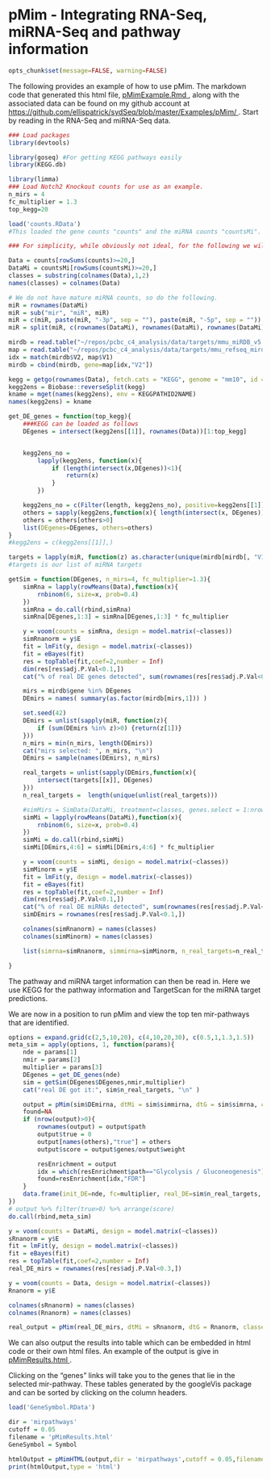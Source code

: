 pMim - Integrating RNA-Seq, miRNA-Seq and pathway information
========================================================

```r
opts_chunk$set(message=FALSE, warning=FALSE)
```


The following provides an example of how to use pMim. The markdown code that generated this html file, <a href="https://github.com/ellispatrick/sydSeq/blob/master/Examples/pMim/pMimExample.Rmd" target="_blank"> pMimExample.Rmd </a>,  along with the associated data can be found on my github account at <a href="https://github.com/ellispatrick/sydSeq/blob/master/Examples/pMim/" target="_blank"> https://github.com/ellispatrick/sydSeq/blob/master/Examples/pMim/ </a>. Start by reading in the RNA-Seq and miRNA-Seq data.


```r
### Load packages
library(devtools)

library(goseq) #For getting KEGG pathways easily
library(KEGG.db)

library(limma)
### Load Notch2 Knockout counts for use as an example.
n_mirs = 4
fc_multiplier = 1.3
top_kegg=20

load('counts.RData')
#This loaded the gene counts "counts" and the miRNA counts "countsMi".

### For simplicity, while obviously not ideal, for the following we will work with TMM normalized data. We will also restrict to genes with average count over 20.

Data = counts[rowSums(counts)>=20,]
DataMi = countsMi[rowSums(countsMi)>=20,]
classes = substring(colnames(Data),1,2)
names(classes) = colnames(Data)

# We do not have mature miRNA counts, so do the following.
miR = rownames(DataMi)
miR = sub("mir", "miR", miR)
miR = c(miR, paste(miR, "-3p", sep = ""), paste(miR, "-5p", sep = ""))
miR = split(miR, c(rownames(DataMi), rownames(DataMi), rownames(DataMi)))

mirdb = read.table("~/repos/pcbc_c4_analysis/data/targets/mmu_miRDB_v5.0_prediction_result.txt")
map = read.table("~/repos/pcbc_c4_analysis/data/targets/mmu_refseq_mirdb_ensembl")
idx = match(mirdb$V2, map$V1)
mirdb = cbind(mirdb, gene=map[idx,"V2"])

kegg = getgo(rownames(Data), fetch.cats = "KEGG", genome = "mm10", id = "ensGene")
kegg2ens = Biobase::reverseSplit(kegg)
kname = mget(names(kegg2ens), env = KEGGPATHID2NAME)
names(kegg2ens) = kname

get_DE_genes = function(top_kegg){
    ###KEGG can be loaded as follows
    DEgenes = intersect(kegg2ens[[1]], rownames(Data))[1:top_kegg]


    kegg2ens_no =
        lapply(kegg2ens, function(x){
            if (length(intersect(x,DEgenes))<1){
                return(x)
            }
        })

    kegg2ens_no = c(Filter(length, kegg2ens_no), positive=kegg2ens[[1]])
    others = sapply(kegg2ens,function(x){ length(intersect(x, DEgenes))})
    others = others[others>0]
    list(DEgenes=DEgenes, others=others)
}
#kegg2ens = c(kegg2ens[[1]],)
```

```r

targets = lapply(miR, function(z) as.character(unique(mirdb[mirdb[, "V1"] %in% z, "gene"])))
#targets is our list of miRNA targets

```

```r
getSim = function(DEgenes, n_mirs=4, fc_multiplier=1.3){
    simRna = lapply(rowMeans(Data),function(x){
        rnbinom(6, size=x, prob=0.4)
    })
    simRna = do.call(rbind,simRna)
    simRna[DEgenes,1:3] = simRna[DEgenes,1:3] * fc_multiplier

    y = voom(counts = simRna, design = model.matrix(~classes))
    simRnanorm = y$E
    fit = lmFit(y, design = model.matrix(~classes))
    fit = eBayes(fit)
    res = topTable(fit,coef=2,number = Inf)
    dim(res[res$adj.P.Val<0.1,])
    cat("% of real DE genes detected", sum(rownames(res[res$adj.P.Val<0.1,]) %in% DEgenes)/length(DEgenes), "\n")

    mirs = mirdb$gene %in% DEgenes
    DEmirs = names( summary(as.factor(mirdb[mirs,1])) )

    set.seed(42)
    DEmirs = unlist(sapply(miR, function(z){
        if (sum(DEmirs %in% z)>0) {return(z[1])}
    }))
    n_mirs = min(n_mirs, length(DEmirs))
    cat("mirs selected: ", n_mirs, "\n")
    DEmirs = sample(names(DEmirs), n_mirs)

    real_targets = unlist(sapply(DEmirs,function(x){
        intersect(targets[[x]], DEgenes)
    }))
    n_real_targets =  length(unique(unlist(real_targets)))

    #simMirs = SimData(DataMi, treatment=classes, genes.select = 1:nrow(DataMi), genes.diff=which(rownames(DataMi) %in% DEmirs), power=0.8, sort.method="unpaired", k.ind=3,switch.trt = TRUE)
    simMi = lapply(rowMeans(DataMi),function(x){
        rnbinom(6, size=x, prob=0.4)
    })
    simMi = do.call(rbind,simMi)
    simMi[DEmirs,4:6] = simMi[DEmirs,4:6] * fc_multiplier

    y = voom(counts = simMi, design = model.matrix(~classes))
    simMinorm = y$E
    fit = lmFit(y, design = model.matrix(~classes))
    fit = eBayes(fit)
    res = topTable(fit,coef=2,number = Inf)
    dim(res[res$adj.P.Val<0.1,])
    cat("% of real DE miRNAs detected", sum(rownames(res[res$adj.P.Val<0.1,]) %in% DEmirs)/length(DEmirs),"\n")
    simDEmirs = rownames(res[res$adj.P.Val<0.1,])

    colnames(simRnanorm) = names(classes)
    colnames(simMinorm) = names(classes)

    list(simrna=simRnanorm, simmirna=simMinorm, n_real_targets=n_real_targets, DEgenes=DEgenes, DEmirna=simDEmirs)

}
```


The pathway and miRNA target information can then be read in. Here we use KEGG for the pathway information and TargetScan for the miRNA target predictions.


We are now in a position to run pMim and view the top ten mir-pathways that are identified.

```r
options = expand.grid(c(2,5,10,20), c(4,10,20,30), c(0.5,1,1.3,1.5))
meta_sim = apply(options, 1, function(params){
    nde = params[1]
    nmir = params[2]
    multiplier = params[3]
    DEgenes = get_DE_genes(nde)
    sim = getSim(DEgenes$DEgenes,nmir,multiplier)
    cat("real DE got it:", sim$n_real_targets, "\n" )

    output = pMim(sim$DEmirna, dtMi = sim$simmirna, dtG = sim$simrna, classes = classes, targets = targets, pathways = kegg2ens, fdr="bonferroni")
    found=NA
    if (nrow(output)>0){
        rownames(output) = output$path
        output$true = 0
        output[names(others),"true"] = others
        output$score = output$genes/output$weight

        resEnrichment = output
        idx = which(resEnrichment$path=="Glycolysis / Gluconeogenesis")
        found=resEnrichment[idx,"FDR"]
    }
    data.frame(init_DE=nde, fc=multiplier, real_DE=sim$n_real_targets, ini_mir = nmir, n_DE_mirs=length(sim$DEmirna), found=found)
})
# output %>% filter(true>0) %>% arrange(score)
do.call(rbind,meta_sim)
```


```r

y = voom(counts = DataMi, design = model.matrix(~classes))
sRnanorm = y$E
fit = lmFit(y, design = model.matrix(~classes))
fit = eBayes(fit)
res = topTable(fit,coef=2,number = Inf)
real_DE_mirs = rownames(res[res$adj.P.Val<0.3,])

y = voom(counts = Data, design = model.matrix(~classes))
Rnanorm = y$E

colnames(sRnanorm) = names(classes)
colnames(Rnanorm) = names(classes)

real_output = pMim(real_DE_mirs, dtMi = sRnanorm, dtG = Rnanorm, classes = classes, targets = targets, pathways = kegg2ens, fdr="bonferroni")

```

We can also output the results into table which can be embedded in html code or their own html files.
An example of the output is give in <a href="pMimResults.html" target="_blank"> pMimResults.html </a>.

Clicking on the "genes" links will take you to the genes that lie in the selected mir-pathway. These tables generated by the googleVis package and can be sorted by clicking on the column headers.


```r
load('GeneSymbol.RData')

dir = 'mirpathways'
cutoff = 0.05
filename = 'pMimResults.html'
GeneSymbol = Symbol

htmlOutput = pMimHTML(output,dir = 'mirpathways',cutoff = 0.05,filename = 'pMimResults.html',GeneSymbol = Symbol,outputHTML=TRUE)
print(htmlOutput,type = 'html')



```

